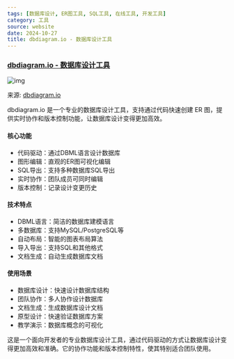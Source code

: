 ```yaml
---
tags: [数据库设计, ER图工具, SQL工具, 在线工具, 开发工具]
category: 工具
source: website
date: 2024-10-27
title: dbdiagram.io - 数据库设计工具
---
```


### [dbdiagram.io - 数据库设计工具](https://dbdiagram.io/home)

![img](https://img.mengpeng.tech/i/2024/12/06/6752942c3cc9b.webp)

来源: [dbdiagram.io](https://dbdiagram.io/home)

dbdiagram.io 是一个专业的数据库设计工具，支持通过代码快速创建 ER 图，提供实时协作和版本控制功能，让数据库设计变得更加高效。

#### 核心功能
- 代码驱动：通过DBML语言设计数据库
- 图形编辑：直观的ER图可视化编辑
- SQL导出：支持多种数据库SQL导出
- 实时协作：团队成员可同时编辑
- 版本控制：记录设计变更历史

#### 技术特点
- DBML语言：简洁的数据库建模语言
- 多数据库：支持MySQL/PostgreSQL等
- 自动布局：智能的图表布局算法
- 导入导出：支持SQL和其他格式
- 文档生成：自动生成数据库文档

#### 使用场景
- 数据库设计：快速设计数据库结构
- 团队协作：多人协作设计数据库
- 文档生成：生成数据库设计文档
- 原型设计：快速验证数据库方案
- 教学演示：数据库概念的可视化

这是一个面向开发者的专业数据库设计工具，通过代码驱动的方式让数据库设计变得更加高效和准确。它的协作功能和版本控制特性，使其特别适合团队使用。 